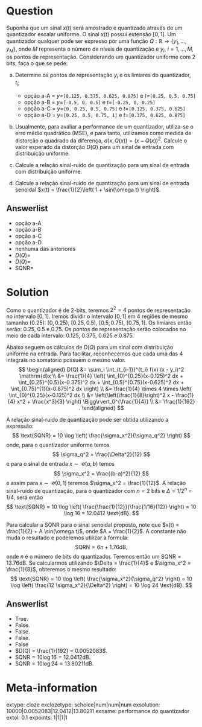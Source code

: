 

Question
========
Suponha que um sinal $x(t)$ será amostrado e quantizado através de um quantizador escalar uniforme.
O sinal $x(t)$ possui extensão $[0, 1]$.
Um quantizador qualquer pode ser expresso por uma função 
$Q: \mathbb{R} \rightarrow \{y_1, \ldots, y_M\}$, onde $M$ representa o número de níveis 
de quantização e $y_i$, $i=1,\ldots,M$, os pontos de representação. 
Considerando um quantizador uniforme com 2 bits, faça o que se pede:

a. Determine os pontos de representação $y_i$ e os limiares do quantizador, $t_i$;
   * opção a-A = $y=$`[0.125, 0.375, 0.625, 0.875]` e $t=$`[0.25, 0.5, 0.75]`
   * opção a-B = $y=$`[-0.5, 0, 0.5]` e $t=$`[-0.25, 0, 0.25]`
   * opção a-C = $y=$`[0, 0.25, 0.5, 0.75]` e $t=$`[0.125, 0.375, 0.625]`
   * opção a-D = $y=$`[0.25, 0.5, 0.75, 1]` e $t=$`[0.375, 0.625, 0.875]`

b. Usualmente, para avaliar a performance de um quantizador, utiliza-se
o erro médio quadrático (MSE), e para tanto, utilizamos como medida de distorção
o quadrado da diferença, $d(x,Q(x)) = (x - Q(x))^2$. 
Calcule o valor esperado da distorção $D(Q)$ para um sinal de entrada com
distribuição uniforme.

c. Calcule a relação sinal-ruído de quantização para um sinal de entrada 
com distribuição uniforme.

d. Calcule a relação sinal-ruído de quantização para um sinal de entrada senoidal $x(t) = \frac{1}{2}\left( 1 + \sin(\omega t) \right)$.


Answerlist
---------------
* opção a-A
* opção a-B 
* opção a-C
* opção a-D 
* nenhuma das anteriores
* $D(Q) =$
* $D(Q) =$
* $\text{SQNR} =$

Solution
========
Como o quantizador é de 2-bits, teremos $2^2 = 4$ pontos de representação no intervalo $[0,1]$.
Iremos dividir o intervalo $[0,1]$ em 4 regiões de mesmo tamanho ($0.25$): $[0,0.25)$,
$[0.25,0.5)$, $[0.5,0.75)$, $[0.75,1]$. Os limiares então serão: 0.25, 0.5 e 0.75.
Os pontos de representação serão colocados no meio de cada intervalo: 0.125, 0.375, 0.625 e 0.875.

Abaixo seguem os cálculos de $D(Q)$ para um sinal com distribuição uniforme na entrada.
Para facilitar, reconhecemos que cada uma das 4 integrais no somatório possuem o mesmo valor.
$$
\begin{aligned}
D(Q) &= \sum_i \int_{t_{i-1}}^{t_i} f(x) (x - y_i)^2 \mathrm{d}x \\
     &= \frac{1}{4} \left( \int_{0}^{0.25}(x-0.125)^2 dx + \int_{0.25}^{0.5}(x-0.375)^2 dx + \int_{0.5}^{0.75}(x-0.625)^2 dx + \int_{0.75}^{1}(x-0.875)^2 dx \right) \\
     &= \frac{1}{4} \times 4 \times \left( \int_{0}^{0.25}(x-0.125)^2 dx \\
     &= \left(\left(\frac{1}{8}\right)^2 x - \frac{1}{4} x^2 + \frac{x^3}{3} \right) \Bigg\rvert_0^{\frac{1}{4}} \\
     &= \frac{1}{192} .
\end{aligned}
$$


A relação sinal-ruído de quantização pode ser obtida utilizando a expressão:
$$
\text{SQNR} = 10 \log \left( \frac{\sigma_x^2}{\sigma_q^2} \right)
$$
onde, para o quantizador uniforme temos
$$
\sigma_q^2 = \frac{\Delta^2}{12} 
$$
e para o sinal de entrada $x \sim \mathcal{U}(a,b)$ temos
$$
\sigma_x^2 = \frac{(b-a)^2}{12}
$$
e assim para $x \sim \mathcal{U}(0,1)$ teremos $\sigma_x^2 = \frac{1}{12}$.
A relação sinal-ruído de quantização, para o quantizador com $n=2$ bits e $\Delta = 1/2^n$ = 1/4, será então
$$
\text{SQNR} = 10 \log \left( \frac{\frac{1}{12}}{\frac{1/16}{12}} \right) = 10 \log 16 = 12.0412 \text{dB}.
$$


Para calcular a SQNR para o sinal senoidal proposto, note que $x(t) = \frac{1}{2} + A \sin(\omega t)$,
onde $A = \frac{1}{2}$. A constante não muda o resultado e poderemos utilizar a fórmula:
$$
\text{SQRN} = 6n + 1.76 \text{dB} ,
$$
onde $n$ é o número de bits do quantizador. Teremos então um $\text{SQNR} = 13.76 \text{dB}$. 
Se calcularmos utilizando $\Delta = \frac{1}{4}$ e $\sigma_x^2 = \frac{1}{8}$, obteremos 
o mesmo resultado: 
$$
\text{SQNR} = 10 \log \left( \frac{\sigma_x^2}{\sigma_q^2} \right) = 10 \log \left( \frac{12 \sigma_x^2}{\Delta^2} \right) = 10 \log 24 \text{dB}.
$$

Answerlist
----------
* True.
* False.
* False. 
* False.
* False
* $D(Q) = \frac{1}{192} = 0.0052083$.
* $\text{SQNR} = 10 \log 16 = 12.0412$dB.
* $\text{SQNR} = 10 \log 24 = 13.80211$dB.


Meta-information
================
extype: cloze
exclozetype: schoice|num|num|num
exsolution: 10000|0.0052083|12.0412|13.80211
exname: performance do quantizador
extol: 0.1
expoints: 1|1|1|1

